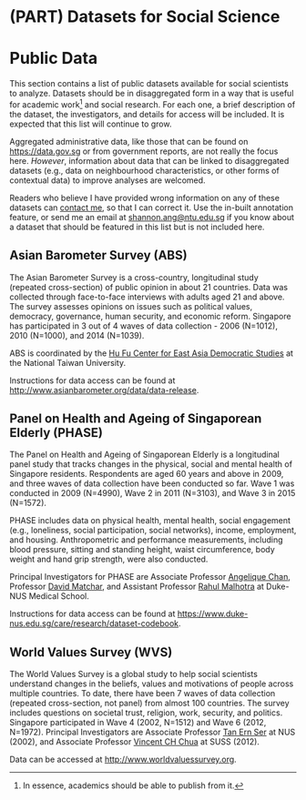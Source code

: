 # (PART) Datasets for Social Science {-}

# Public Data {#publicdata}

This section contains a list of public datasets available for social scientists to analyze. Datasets should be in disaggregated form in a way that is useful for academic work^[In essence, academics should be able to publish from it.] and social research. For each one, a brief description of the dataset, the investigators, and details for access will be included. It is expected that this list will continue to grow. 

Aggregated administrative data, like those that can be found on <https://data.gov.sg> or from government reports, are not really the focus here. *However*, information about data that can be linked to disaggregated datasets (e.g., data on neighbourhood characteristics, or other forms of contextual data) to improve analyses are welcomed.

Readers who believe I have provided wrong information on any of these datasets can [contact me](shannon.ang@ntu.edu.sg), so that I can correct it. Use the in-built annotation feature, or send me an email at <shannon.ang@ntu.edu.sg> if you know about a dataset that should be featured in this list but is not included here.

## Asian Barometer Survey (ABS) {#abs}

The Asian Barometer Survey is a cross-country, longitudinal study (repeated cross-section) of public opinion in about 21 countries. Data was collected through face-to-face interviews with adults aged 21 and above. The survey assesses opinions on issues such as political values, democracy, governance, human security, and economic reform. Singapore has participated in 3 out of 4 waves of data collection - 2006 (N=1012), 2010 (N=1000), and 2014 (N=1039).

ABS is coordinated by the [Hu Fu Center for East Asia Democratic Studies](http://www.asianbarometer.org/structure) at the National Taiwan University. 

Instructions for data access can be found at <http://www.asianbarometer.org/data/data-release>.

## Panel on Health and Ageing of Singaporean Elderly (PHASE) {#phase}

The Panel on Health and Ageing of Singaporean Elderly is a longitudinal panel study that tracks changes in the physical, social and mental health of Singapore residents. Respondents are aged 60 years and above in 2009, and three waves of data collection have been conducted so far. Wave 1 was conducted in 2009 (N=4990), Wave 2 in 2011 (N=3103), and Wave 3 in 2015 (N=1572).

PHASE includes data on physical health, mental health, social engagement (e.g., loneliness, social participation, social networks), income, employment, and housing. Anthropometric and performance measurements, including blood pressure, sitting and standing height, waist circumference, body weight and hand grip strength, were also conducted.

Principal Investigators for PHASE are Associate Professor [Angelique Chan](https://www.duke-nus.edu.sg/hssr/our-team/faculty/faculty-staff-details/Detail/13200), Professor [David Matchar](https://www.duke-nus.edu.sg/hssr/our-team/faculty/faculty-staff-details/Detail/31920), and Assistant Professor [Rahul Malhotra](https://www.duke-nus.edu.sg/hssr/our-team/faculty/faculty-staff-details/Detail/30743) at Duke-NUS Medical School.

Instructions for data access can be found at <https://www.duke-nus.edu.sg/care/research/dataset-codebook>.

## World Values Survey (WVS) {#wvs}

The World Values Survey is a global study to help social scientists understand changes in the beliefs, values and motivations of people across multiple countries. To date, there have been 7 waves of data collection (repeated cross-section, not panel) from almost 100 countries. The survey includes questions on societal trust, religion, work, security, and politics. Singapore participated in Wave 4 (2002, N=1512) and Wave 6 (2012, N=1972). Principal Investigators are Associate Professor [Tan Ern Ser](http://profile.nus.edu.sg/fass/soctanes/) at NUS (2002), and Associate Professor [Vincent CH Chua](https://www.suss.edu.sg/about-suss/faculty-and-staff/detail/vincent-chua) at SUSS (2012).

Data can be accessed at <http://www.worldvaluessurvey.org>.

